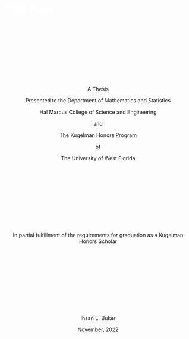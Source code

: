 # <span style="color:white">Title Page</span> {.unlisted .unnumbered}

<p style="margin-bottom:5cm;">

<body>
<center>
  <p>A Thesis </p>
  <p>Presented to the Department of Mathematics and Statistics</p>
  <p>Hal Marcus College of Science and Engineering</p>
  <p>and</p>
  <p>The Kugelman Honors Program</p>
  <p>of</p>
  <p>The University of West Florida</p>
</center>
</body>

<p style="margin-bottom:5cm;">

<body>
<center>
  <p>In partial fulfillment of the requirements for graduation as a Kugelman Honors Scholar
 </p>
</center>
</body>

<div style='break-after:always'></div>

<p style="margin-bottom:5cm;">

<body>
<center>
  <p>Ihsan E. Buker</p>
  <p>November, 2022</p>
</center>
</body>

<p style="margin-bottom:5cm;">